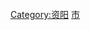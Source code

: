 [[Category:资阳|Category:资阳]]
[[Category:四川各市州行政区划|市]]
{{catmore|资阳市|四川省资阳市}}
<br>{{hideh
|Head = 资阳各区县市所辖乡镇与街道
|FrameStyle   = border:solid 1px #0000ff;
|HeadStyle    = text-align:left;background:transparent;
|ContentStyle = background: #FFFFE0;
}}
{{edit|Template:资阳市雁江区行政区划}}{{资阳市雁江区行政区划|state=expanded}}<br>
{{edit|Template:简阳市行政区划}}{{简阳市行政区划|state=expanded}}<br>
{{edit|Template:安岳县行政区划}}{{安岳县行政区划|state=expanded}}<br>
{{edit|Template:乐至县行政区划}}{{乐至县行政区划|state=expanded}}<br>
{{hidef}}